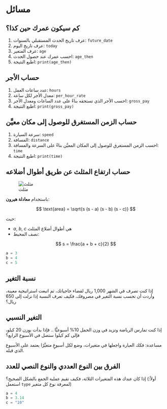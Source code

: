 # مسائل {.unnumbered}

## كم سيكون عمرك حين كذا؟

1. عرف تاريخ الحدث المستقبلي بالسنوات: `future_date`
2. عرف تاريخ اليوم: `today`
3. عرف المتغير: `age`
4. احسب عمرك عند حصول الحدث: `age_then`
5. اطبع النتيجة: `print(age_then)`


## حساب الأجر

1. عدد ساعات العمل: `hours`
2. معدل الأجر لكل ساعة: `per_hour_rate`
3. احسب الأجر الذي تستحقه بناءً على عدد الساعات ومعدل الأجر: `gross_pay`
4. اطبع النتيجة: `print(gross_pay)`


## حساب الزمن المستغرق للوصول إلى مكان معيَّن

1. سرعة السيارة: `speed`
2. المسافة: `distance`
3. احسب الزمن المستغرق للوصول إلى المكان المعيَّن بناءً على السرعة والمسافة: `time`
4. اطبع النتيجة: `print(time)`


## حساب ارتفاع المثلث عن طريق أطوال أضلاعه

![مثلث](../../assets/triangle.png)

باستخدام **معادلة هيرون**:

$$
\text{area} = \sqrt{s (s - a) (s - b) (s - c)}  
$$

حيث:

- $a$, $b$, $c$ هي أطوال أضلاع المثلث
- نصف المحيط:

$$
s = \frac{a + b + c}{2}
$$

```python
a = 3
b = 4
c = 5
```


## نسبة التغير

إذا كنت تصرف في الشهر 1,000 ريال لقضاء حاجياتك، ثم اتبعت استراتيجية معينة، وأردت أن تحسب نسبة التغير في مصروفك، فكيف تعرف النسبة إذا نزلت إلى 650 ريال؟


## التغير النسبي

إذا كنت تمارس الرياضة وتزيد في وزن الحمل 10% أسبوعيًّا .. فإذا بدأت بوزن 20 كيلو، فإلى كم كيلوا ستصل في الأسبوع الرابع؟

مساعدة: فكك العبارة واجعلها في متغيرات، وضع لكل أسبوعٍ متغيِّرًا يعتمد على الأسبوع الذي قبله.


## الفرق بين النوع العددي والنوع النصي للعدد

إذا كان عندك هذه المتغيرات الثلاثة، فكيف تقيم عملية الجمع بالشكل الصحيح؟ (أولاً: استعمل `type` لمعرفة نوع كل متغير)

```python
a = 4
b = 3.14
c = "10"
```

